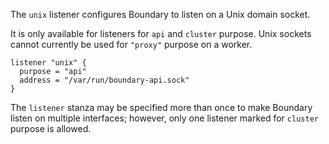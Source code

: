 The `unix` listener configures Boundary to listen on a Unix domain socket.

It is only available for listeners for `api` and `cluster` purpose.
Unix sockets cannot currently be used for `"proxy"` purpose on a worker.

```hcl
listener "unix" {
  purpose = "api"
  address = "/var/run/boundary-api.sock"
}
```

The `listener` stanza may be specified more than once to make Boundary listen on
multiple interfaces; however, only one listener marked for `cluster` purpose is
allowed.